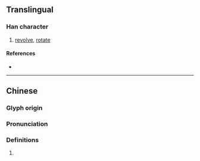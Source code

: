 {{character info/new}}
==Translingual==

===Han character===
{{Han char|rn=64|rad=手|as=05|sn=8|four=58022|canj=QOHH|ids=⿰扌㐱}}

# [[revolve]], [[rotate]]

====References====
* {{Han ref|kx=0423.040|dkj=11913|dj=0771.020|hdz=31855.040|uh=62AE|ud=25262|bh=CCBA|bd=52410}}

----

==Chinese==
{{zh-forms}}

===Glyph origin===
{{Han etym}}

===Pronunciation===
{{zh-pron
|m=zhěn
|c=zan2
|mc=y
|oc=y
|cat=
}}

===Definitions===
{{zh-hanzi}}

# {{rfdef|zh}}
